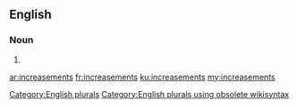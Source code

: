 ==English==

===Noun===
{{head|en}}

# {{plural of|increasement}}

[[Category:English plurals]][[Category:English plurals using obsolete wikisyntax]]

[[ar:increasements]]
[[fr:increasements]]
[[ku:increasements]]
[[my:increasements]]
